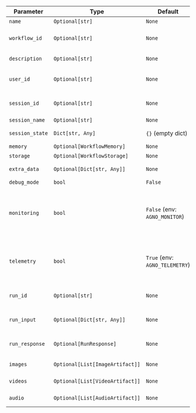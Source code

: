| Parameter       | Type                            | Default                        | Description                                                                                                                      |
| --------------- | ------------------------------- | ------------------------------ | -------------------------------------------------------------------------------------------------------------------------------- |
| `name`          | `Optional[str]`                 | `None`                         | **Workflow name**                                                                                                                |
| `workflow_id`   | `Optional[str]`                 | `None`                         | **Workflow UUID** (autogenerated if not set)                                                                                     |
| `description`   | `Optional[str]`                 | `None`                         | **Workflow description** (only shown in the UI)                                                                                  |
| `user_id`       | `Optional[str]`                 | `None`                         | **ID of the user** interacting with this workflow                                                                                |
| `session_id`    | `Optional[str]`                 | `None`                         | **Session UUID** (autogenerated if not set)                                                                                      |
| `session_name`  | `Optional[str]`                 | `None`                         | **Session name**                                                                                                                 |
| `session_state` | `Dict[str, Any]`                | `{}` (empty dict)              | **Session state** stored in the database                                                                                         |
| `memory`        | `Optional[WorkflowMemory]`      | `None`                         | **Workflow Memory**                                                                                                              |
| `storage`       | `Optional[WorkflowStorage]`     | `None`                         | **Workflow Storage**                                                                                                             |
| `extra_data`    | `Optional[Dict[str, Any]]`      | `None`                         | **Extra data** stored with this workflow                                                                                         |
| `debug_mode`    | `bool`                          | `False`                        | Enable debug logs                                                                                                                |
| `monitoring`    | `bool`                          | `False` (env: `AGNO_MONITOR`)  | If `True`, logs Workflow information to agno.com for monitoring. Defaults to `True` if `AGNO_MONITOR="true"` in the environment. |
| `telemetry`     | `bool`                          | `True` (env: `AGNO_TELEMETRY`) | If `True`, logs minimal telemetry for analytics. Defaults to `True` if `AGNO_TELEMETRY="true"` in the environment.               |
| `run_id`        | `Optional[str]`                 | `None`                         | **(Do not set manually)** Unique ID for each Workflow run                                                                        |
| `run_input`     | `Optional[Dict[str, Any]]`      | `None`                         | **(Do not set manually)** Input passed to the current run                                                                        |
| `run_response`  | `Optional[RunResponse]`         | `None`                         | **(Do not set manually)** Response generated by the current run                                                                  |
| `images`        | `Optional[List[ImageArtifact]]` | `None`                         | **Images generated** during this session                                                                                         |
| `videos`        | `Optional[List[VideoArtifact]]` | `None`                         | **Videos generated** during this session                                                                                         |
| `audio`         | `Optional[List[AudioArtifact]]` | `None`                         | **Audio generated** during this session                                                                                          |
